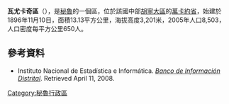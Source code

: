 '''瓦尤卡奇區'''（{{lang-es|Distrito de Huayucachi}}），是[[秘魯|秘魯]]的一個區，位於該國中部[[胡寧大區|胡寧大區]]的[[萬卡約省|萬卡約省]]，始建於1896年11月10日，面積13.13平方公里，海拔高度3,201米，2005年人口8,503，人口密度每平方公里650人。

==參考資料==
*{{es icon}} Instituto Nacional de Estadística e Informática. ''[https://web.archive.org/web/20080423164200/http://desa.inei.gob.pe/mapas/bid/ Banco de Información Distrital]''. Retrieved April 11, 2008.

{{Peru-geo-stub}}
[[Category:秘魯行政區|Category:秘魯行政區]]